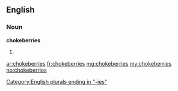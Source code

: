 ==English==

===Noun===
'''chokeberries'''

# {{plural of|chokeberry}}

[[Category:English plurals ending in "-ies"]]

[[ar:chokeberries]]
[[fr:chokeberries]]
[[mg:chokeberries]]
[[my:chokeberries]]
[[no:chokeberries]]